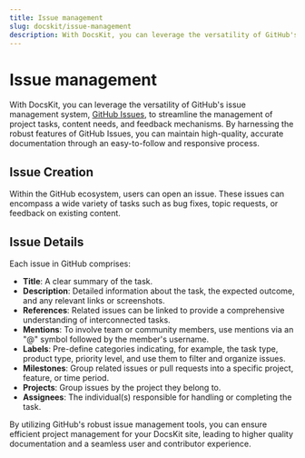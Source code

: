 ```yaml
---
title: Issue management
slug: docskit/issue-management
description: With DocsKit, you can leverage the versatility of GitHub's issue management system to streamline the management of project tasks, content needs, and feedback mechanisms.
---
```


# Issue management

With DocsKit, you can leverage the versatility of GitHub's issue management system, [GitHub Issues](https://github.com/features/issues), to streamline the management of project tasks, content needs, and feedback mechanisms. By harnessing the robust features of GitHub Issues, you can maintain high-quality, accurate documentation through an easy-to-follow and responsive process.

## Issue Creation
Within the GitHub ecosystem, users can open an issue. These issues can encompass a wide variety of tasks such as bug fixes, topic requests, or feedback on existing content.

## Issue Details

Each issue in GitHub comprises: 

* **Title**: A clear summary of the task.
* **Description**: Detailed information about the task, the expected outcome, and any relevant links or screenshots. 
* **References**: Related issues can be linked to provide a comprehensive understanding of interconnected tasks.
* **Mentions**: To involve team or community members, use mentions via an "@" symbol followed by the member's username.
* **Labels**: Pre-define categories indicating, for example, the task type, product type, priority level, and use them to filter and organize issues.
* **Milestones**: Group related issues or pull requests into a specific project, feature, or time period.
* **Projects**: Group issues by the project they belong to. 
* **Assignees**: The individual(s) responsible for handling or completing the task.

By utilizing GitHub's robust issue management tools, you can ensure efficient project management for your DocsKit site, leading to higher quality documentation and a seamless user and contributor experience.

